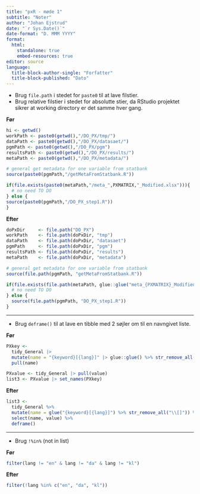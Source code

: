 ```yaml
---
title: "pxR - møde 1"
subtitle: "Noter"
author: "Johan Ejstrud"
date: "`r Sys.Date()`"
date-format: "D. MMM YYYY"
format:
  html:
    standalone: true
    embed-resources: true
editor: source
language: 
  title-block-author-single: "Forfatter"
  title-block-published: "Dato"
---
```


- Brug `file.path` i stedet for `paste0` til at lave filstier.
- Brug relative filstier i stedet for absolutte stier, da RStudio projektet sikrer at working directory er det samme hver gang. 

**Før**
```r
hi <- getwd()
workPath <- paste0(getwd(),"/DO_PX/tmp/")
dataPath <- paste0(getwd(),"/DO_PX/datasaet/")
pgmPath <- paste0(getwd(),"/DO_PX/pgm")
resultsPath <- paste0(getwd(),"/DO_PX/results/")
metaPath <- paste0(getwd(),"/DO_PX/metadata/")

# general get metadata for one variable from statbank
source(paste0(pgmPath,"/getMetaFromStatbank.R"))

if(file.exists(paste0(metaPath,"/meta_",PXMATRIX,"_Modified.xlsx"))){
  # no need TO DO
} else {
source(paste0(pgmPath,"/DO_PX_step1.R"))
}


```

**Efter**
```r
doPxDir     <- file.path("DO_PX")
workPath    <- file.path(doPxDir, "tmp")
dataPath    <- file.path(doPxDir, "datasaet")
pgmPath     <- file.path(doPxDir, "pgm")
resultsPath <- file.path(doPxDir, "results")
metaPath    <- file.path(doPxDir, "metadata")

# general get metadata for one variable from statbank
source(file.path(pgmPath, "getMetaFromStatbank.R"))

if(file.exists(file.path(metaPath, glue::glue("meta_{PXMATRIX}_Modified.xlsx")))){
  # no need TO DO
} else {
  source(file.path(pgmPath, "DO_PX_step1.R"))
}
```

---

- Brug `deframe()` til at lave en tibble med 2 søjler om til en navngivet liste. 

**Før**
```r
PXkey <- 
  tidy_General |> 
  mutate(name = "{keyword}[{lang}]" |> glue::glue() %>% str_remove_all("\\[]")) |> 
  pull(name)

PXvalue <- tidy_General |> pull(value)
list3 <- PXvalue |> set_names(PXkey)
```

**Efter**
```r
list3 <-
  tidy_General %>% 
  mutate(name = glue("{keyword}[{lang}]") %>% str_remove_all("\\[]")) %>% 
  select(name, value) %>% 
  deframe()
```


--- 

- Brug `!%in%` (not in list)

**Før**
```r
filter(lang != "en" & lang != "da" & lang != "kl")
```

**Efter**
```r
filter(!lang %in% c("en", "da", "kl"))
```
